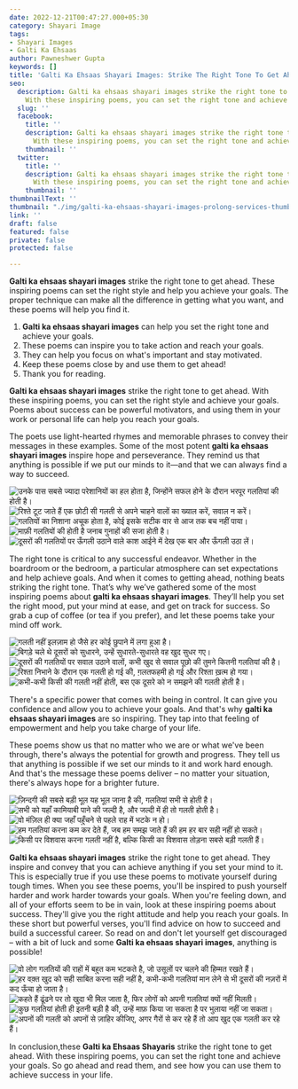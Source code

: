 ```yaml
---
date: 2022-12-21T00:47:27.000+05:30
category: Shayari Image
tags:
- Shayari Images
- Galti Ka Ehsaas
author: Pawneshwer Gupta
keywords: []
title: 'Galti Ka Ehsaas Shayari Images: Strike The Right Tone To Get Ahead'
seo:
  description: Galti ka ehsaas shayari images strike the right tone to get ahead.
    With these inspiring poems, you can set the right tone and achieve your goals.
  slug: ''
  facebook:
    title: ''
    description: Galti ka ehsaas shayari images strike the right tone to get ahead.
      With these inspiring poems, you can set the right tone and achieve your goals.
    thumbnail: ''
  twitter:
    title: ''
    description: Galti ka ehsaas shayari images strike the right tone to get ahead.
      With these inspiring poems, you can set the right tone and achieve your goals.
    thumbnail: ''
thumbnailText: ''
thumbnail: "./img/galti-ka-ehsaas-shayari-images-prolong-services-thumbs.jpg"
link: ''
draft: false
featured: false
private: false
protected: false

---
```

**Galti ka ehsaas shayari images** strike the right tone to get ahead. These inspiring poems can set the right style and help you achieve your goals. The proper technique can make all the difference in getting what you want, and these poems will help you find it.

1. **Galti ka ehsaas shayari images** can help you set the right tone and achieve your goals.
2. These poems can inspire you to take action and reach your goals.
3. They can help you focus on what's important and stay motivated.
4. Keep these poems close by and use them to get ahead!
5. Thank you for reading.

**Galti ka ehsaas shayari images** strike the right tone to get ahead. With these inspiring poems, you can set the right style and achieve your goals. Poems about success can be powerful motivators, and using them in your work or personal life can help you reach your goals.

The poets use light-hearted rhymes and memorable phrases to convey their messages in these examples. Some of the most potent **galti ka ehsaas shayari images** inspire hope and perseverance. They remind us that anything is possible if we put our minds to it—and that we can always find a way to succeed.

![उनके पास सबसे ज्यादा परेशानियों का हल होता है, जिन्होंने सफल होने के दौरान भरपूर गलतियां की होती है।](./img/galti-ka-ehsaas-shayari-images-1.jpg "उनके पास सबसे ज्यादा परेशानियों का हल होता है, जिन्होंने सफल होने के दौरान भरपूर गलतियां की होती है।") ![रिश्ते टूट जाते हैं एक छोटी सी गलती से अपने चाहने वालों का ख्याल करें, सवाल न करें।](./img/galti-ka-ehsaas-shayari-images-2.jpg "रिश्ते टूट जाते हैं एक छोटी सी गलती से अपने चाहने वालों का ख्याल करें, सवाल न करें।")
![गलतियों का निशाना अचूक होता है, कोई इसके सटीक वार से आज तक बच नहीं पाया।](./img/galti-ka-ehsaas-shayari-images-3.jpg "गलतियों का निशाना अचूक होता है, कोई इसके सटीक वार से आज तक बच नहीं पाया।")
![माफ़ी गलतियों की होती है जनाब गुनाहों की सजा होती है।](./img/galti-ka-ehsaas-shayari-images-4.jpg "माफ़ी गलतियों की होती है जनाब गुनाहों की सजा होती है।")
![दूसरों की गलतियों पर ऊँगली उठाने वाले काश आईने में देख एक बार और ऊँगली उठा लें।](./img/galti-ka-ehsaas-shayari-images-5.jpg "दूसरों की गलतियों पर ऊँगली उठाने वाले काश आईने में देख एक बार और ऊँगली उठा लें।")

The right tone is critical to any successful endeavor. Whether in the boardroom or the bedroom, a particular atmosphere can set expectations and help achieve goals. And when it comes to getting ahead, nothing beats striking the right tone. That’s why we’ve gathered some of the most inspiring poems about **galti ka ehsaas shayari images**. They’ll help you set the right mood, put your mind at ease, and get on track for success. So grab a cup of coffee (or tea if you prefer), and let these poems take your mind off work.

![गलती नहीं इलज़ाम हो जैसे हर कोई छुपाने में लगा हुआ है।](./img/galti-ka-ehsaas-shayari-images-6.jpg "गलती नहीं इलज़ाम हो जैसे हर कोई छुपाने में लगा हुआ है।")
![बिगड़े चले थे दूसरों को सुधारने, उन्हें सुधारते-सुधारते वह खुद सुधर गए।](./img/galti-ka-ehsaas-shayari-images-7.jpg "बिगड़े चले थे दूसरों को सुधारने, उन्हें सुधारते-सुधारते वह खुद सुधर गए।")
![दूसरों की गलतियों पर सवाल उठाने वालों, कभी खुद से सवाल पूछो की तुमने कितनी गलतियां की है।](./img/galti-ka-ehsaas-shayari-images-8.jpg "दूसरों की गलतियों पर सवाल उठाने वालों, कभी खुद से सवाल पूछो की तुमने कितनी गलतियां की है।")
![रिश्ता निभाने के दौरान एक गलती हो गई की, ग़लतफहमी हो गई और रिश्ता ख़त्म हो गया।](./img/galti-ka-ehsaas-shayari-images-9.jpg "रिश्ता निभाने के दौरान एक गलती हो गई की, ग़लतफहमी हो गई और रिश्ता ख़त्म हो गया।")
![कभी-कभी किसी की गलती नहीं होती, बस एक दूसरे को न समझने की गलती होती है।](./img/galti-ka-ehsaas-shayari-images-10.jpg "कभी-कभी किसी की गलती नहीं होती, बस एक दूसरे को न समझने की गलती होती है।")

There's a specific power that comes with being in control. It can give you confidence and allow you to achieve your goals. And that's why **galti ka ehsaas shayari images** are so inspiring. They tap into that feeling of empowerment and help you take charge of your life.

These poems show us that no matter who we are or what we've been through, there's always the potential for growth and progress. They tell us that anything is possible if we set our minds to it and work hard enough. And that's the message these poems deliver – no matter your situation, there's always hope for a brighter future.

![ज़िन्दगी की सबसे बड़ी भूल यह भूल जाना है की, गलतियां सभी से होती है।](./img/galti-ka-ehsaas-shayari-images-11.jpg "ज़िन्दगी की सबसे बड़ी भूल यह भूल जाना है की, गलतियां सभी से होती है।")
![सभी को यहाँ कामियाबी पाने की जल्दी है, और जल्दी में ही तो गलती होती है।](./img/galti-ka-ehsaas-shayari-images-12.jpg "सभी को यहाँ कामियाबी पाने की जल्दी है, और जल्दी में ही तो गलती होती है।")
![वो मंज़िल ही क्या जहाँ पहुँचने से पहले राह में भटके न हो।](./img/galti-ka-ehsaas-shayari-images-13.jpg "वो मंज़िल ही क्या जहाँ पहुँचने से पहले राह में भटके न हो।")
![हम गलतियां करना कम कर देते हैं, जब हम समझ जाते हैं की हम हर बार सही नहीं हो सकते।](./img/galti-ka-ehsaas-shayari-images-14.jpg "हम गलतियां करना कम कर देते हैं, जब हम समझ जाते हैं की हम हर बार सही नहीं हो सकते।")
![किसी पर विशवास करना गलती नहीं है, बल्कि किसी का विशवास तोड़ना सबसे बड़ी गलती हैं।](./img/galti-ka-ehsaas-shayari-images-15.jpg "किसी पर विशवास करना गलती नहीं है, बल्कि किसी का विशवास तोड़ना सबसे बड़ी गलती हैं।")

**Galti ka ehsaas shayari images** strike the right tone to get ahead. They inspire and convey that you can achieve anything if you set your mind to it. This is especially true if you use these poems to motivate yourself during tough times. When you see these poems, you'll be inspired to push yourself harder and work harder towards your goals.
When you're feeling down, and all of your efforts seem to be in vain, look at these inspiring poems about success. They'll give you the right attitude and help you reach your goals. In these short but powerful verses, you'll find advice on how to succeed and build a successful career. So read on and don't let yourself get discouraged – with a bit of luck and some **Galti ka ehsaas shayari images**, anything is possible!

![वो लोग गलतियों की राहों में बहुत कम भटकते है, जो उसूलों पर चलने की हिम्मत रखते हैं।](./img/galti-ka-ehsaas-shayari-images-16.jpg "वो लोग गलतियों की राहों में बहुत कम भटकते है, जो उसूलों पर चलने की हिम्मत रखते हैं।")
![हर वक़्त खुद को सही साबित करना सही नहीं है, कभी-कभी गलतियां मान लेने से भी दूसरों की नज़रों में कद ऊँचा हो जाता है।](./img/galti-ka-ehsaas-shayari-images-17.jpg "हर वक़्त खुद को सही साबित करना सही नहीं है, कभी-कभी गलतियां मान लेने से भी दूसरों की नज़रों में कद ऊँचा हो जाता है।")
![कहते हैं ढूंढने पर तो खुदा भी मिल जाता है, फिर लोगों को अपनी गलतियां क्यों नहीं मिलती।](./img/galti-ka-ehsaas-shayari-images-18.jpg "कहते हैं ढूंढने पर तो खुदा भी मिल जाता है, फिर लोगों को अपनी गलतियां क्यों नहीं मिलती।")
![कुछ गलतियां होती ही इतनी बड़ी है की, उन्हें माफ़ किया जा सकता है पर भुलाया नहीं जा सकता।](./img/galti-ka-ehsaas-shayari-images-19.jpg "कुछ गलतियां होती ही इतनी बड़ी है की, उन्हें माफ़ किया जा सकता है पर भुलाया नहीं जा सकता।")
![अपनों की गलती को अपनों से ज़ाहिर कीजिए, अगर गैरों से कर रहे हैं तो आप खुद एक गलती कर रहे हैं।](./img/galti-ka-ehsaas-shayari-images-20.jpg "अपनों की गलती को अपनों से ज़ाहिर कीजिए, अगर गैरों से कर रहे हैं तो आप खुद एक गलती कर रहे हैं।")

In conclusion,these **Galti ka Ehsaas Shayaris** strike the right tone to get ahead. With these inspiring poems, you can set the right tone and achieve your goals. So go ahead and read them, and see how you can use them to achieve success in your life.
